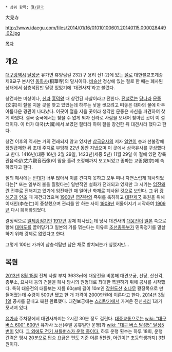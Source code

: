  * 상위 항목: [[절/한국]]

大見寺

http://www.idaegu.com/files/2014/01/16/01010100601.20140115.000028449.02.jpg

[[목차]]
== 개요 ==
[[대구광역시]] [[달성군]] 유가면 휴양림길 232(구 용리 산1-2)에 있는 [[절]]로 대한불교조계종 제9교구 본사인 [[동화사]](桐華寺)의 말사이다. [[비슬산]] 정상에 있는 절로 한 때는 폐사된 상태에서 삼층석탑만 달랑 있었기에 '대견사지'라고 불렀다.

창건자는 미상이나, [[신라]] [[흥덕왕]] 때 창건된 사찰이라고 전한다. [[전설]]로는 [[당(통일왕조)|당나라]] [[문종]](文宗)이 절을 지을 곳을 찾고 있었는데 하루는 낯을 씻으려고 떠놓은 대야의 물에 아주 아름다운 경관이 나타났다. 이곳이 절을 지을 곳이라 생각한 문종은 사신을 파견하여 찾게 하였다. 결국 중국에서는 찾을 수 없게 되자 신라로 사람을 보내어 찾아낸 곳이 이 절터이다. 이 터가 대국(大國)에서 보였던 절터라 하여 절을 창건한 뒤 대견사라 했다고 한다.

창건 이후의 역사는 거의 전래되지 않고 있지만 [[삼국유사]]의 저자 [[일연]]이 승과 선불장에 장원급제한 뒤 초대 주지로 부임해 22년 동안 지냈으며 이 곳에서 삼국유사를 구상했다고 한다. 1416년(태종 16년) 2월 29일, 1423년(세종 5년) 11월 29일 이 절에 있던 장륙관음석상(丈六觀音石像)이 땀을 흘려 조정에까지 보고되었고 종파는 교종(敎宗)에 속하였다고 한다.

절의 폐사에는 [[빈대]]가 너무 많아서 이를 견디지 못하고 모두 떠나 자연스럽게 폐사되었다는[* 또는 일부러 불을 질렀다는] 일반적인 설화가 전래되고 있지만 그 시기는 [[임진왜란]] 전후로 전해지고 있기에 임진왜란 때 일어난 화재로 폐사된 것으로 보인다. 그 뒤 [[광해군]]과 [[인조]] 때 재건되었으며 [[1900년]] [[영친왕]]의 즉위를 축하하고 [[대한제국]] 축원을 위해 이재인(李在仁)이 중창했으며 관리를 안 하는 사이 [[1908년]] 허물어지기 시작하여 [[1909년]] 다시 폐허화되었다.

결정적으로 [[일제강점기]]인 [[1917년]] 강제 폐사됐는데 당시 대견사의 [[대웅전]]이 [[일본]] 쪽으로 향해 [[대마도]]를 끌어당기고 일본의 기를 꺾는다는 이유로 [[조선총독부]]가 민족정기를 말살하기 위해 강제로 없앴다고 한다. 

그렇게 100년 가까이 삼층석탑만 남은 채로 방치되는가 싶었지만...

== 복원 ==
[[2013년]] [[8월 15일]] 전체 사찰 부지 3633㎡에 대웅전을 비롯해 대견보궁, 선당, 산신각, 종무소, 요사채 등의 건물을 폐사 당시의 원형대로 최대한 복원하기 위해 공사를 시작했다. 특히 대웅전의 대들보는 지름 60㎝에 길이 10m인 [[강원도]]산 [[소나무]] 황장목으로 만들어졌는데 수령이 500년 됐고 한 개 가격이 2000만원에 이른다고 한다. [[2014년]] [[3월 1일]] 공사를 끝내고 복원 완료했다. 대견보궁에는 [[스리랑카]]에서 가져온 진신[[사리]] 1과가 모셔져 있다.

[[유가사]] 주차장에서 대견사까지는 2시간 30분 정도 걸린다. [[대중교통]]으로는 [[wiki: "대구 버스 600" 600번]] 유가사 노선(주말 공휴일만 운행)과 [[wiki: "대구 버스 달성5" 달성5번]]이 있다. [http://news.naver.com/main/read.nhn?mode=LSD&mid=sec&sid1=102&oid=088&aid=0000381999 그 외에도 전기 셔틀버스가 운행 중이다.] 하루 운행 횟수는 하루 18회, 운행 간격은 평시 20분으로 탑승 요금은 편도 기준 어른 5천원, 어린이[* 초등학생까지] 3천원이다.
